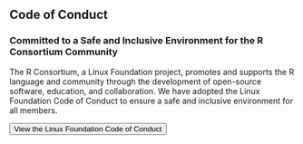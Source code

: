 ## Code of Conduct

### Committed to a Safe and Inclusive Environment for the R Consortium Community

The R Consortium, a Linux Foundation project, promotes and supports the R language and community through the development of open-source software, education, and collaboration. We have adopted the Linux Foundation Code of Conduct to ensure a safe and inclusive environment for all members.

<a href="https://events.linuxfoundation.org/about/code-of-conduct/">
    <button class="dark-button">View the Linux Foundation Code of Conduct</button>
</a>
